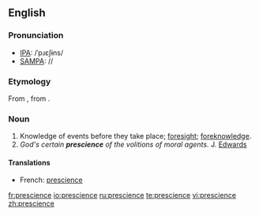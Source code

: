 ==English==

===Pronunciation===
* [[IPA]]: /ˈpɹɛʃɨns/
* [[SAMPA]]: //

===Etymology===
From {{etyl|fr|en}} {{term|prescience||lang=fr}}, from {{etyl|la|en}} {{term|praescientia||lang=la}}.

===Noun===
{{en-noun}}

# Knowledge of events before they take place; [[foresight]]; [[foreknowledge]].
# ''God's certain '''prescience''' of the volitions of moral agents.'' J. [[Edwards]]

====Translations====
* French: [[prescience]]

[[fr:prescience]]
[[io:prescience]]
[[ru:prescience]]
[[te:prescience]]
[[vi:prescience]]
[[zh:prescience]]